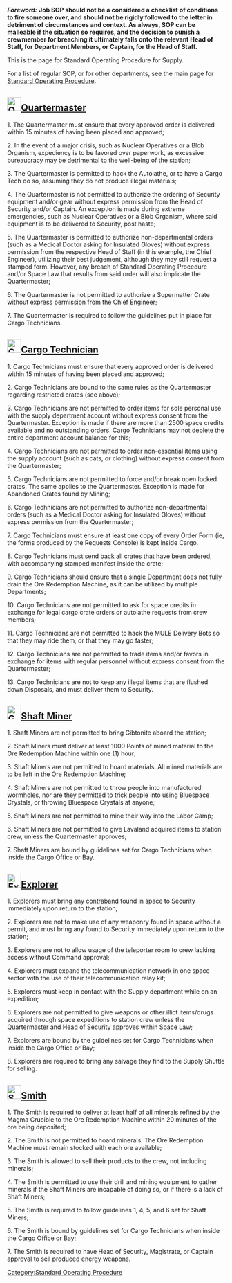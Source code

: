 <!--
=== WARNING ===

Editing this page on the wiki will get overwritten by the next autowiki update from the internal git.
Please edit on there.

=== WARNING ===
-->
'''''Foreword:''''' '''Job SOP should not be a considered a checklist of conditions to fire someone over, and should not be rigidly followed to the letter in detriment of circumstances and context. As always, SOP can be malleable if the situation so requires, and the decision to punish a crewmember for breaching it ultimately falls onto the relevant Head of Staff, for Department Members, or Captain, for the Head of Staff.'''

This is the page for Standard Operating Procedure for Supply.

For a list of regular SOP, or for other departments, see the main page for [[Standard Operating Procedure]].

==[[File:Quartermaster.png|32px]][[Quartermaster]]==

1. The Quartermaster must ensure that every approved order is delivered within 15 minutes of having been placed and approved;
    
2. In the event of a major crisis, such as Nuclear Operatives or a Blob Organism, expediency is to be favored over paperwork, as excessive bureaucracy may be detrimental to the well-being of the station;
    
3. The Quartermaster is permitted to hack the Autolathe, or to have a Cargo Tech do so, assuming they do not produce illegal materials;
    
4. The Quartermaster is not permitted to authorize the ordering of Security equipment and/or gear without express permission from the Head of Security and/or Captain. An exception is made during extreme emergencies, such as Nuclear Operatives or a Blob Organism, where said equipment is to be delivered to Security, post haste; 
    
5. The Quartermaster is permitted to authorize non-departmental orders (such as a Medical Doctor asking for Insulated Gloves) without express permission from the respective Head of Staff (in this example, the Chief Engineer), utilizing their best judgement, although they may still request a stamped form. However, any breach of Standard Operating Procedure and/or Space Law that results from said order will also implicate the Quartermaster;
    
6. The Quartermaster is not permitted to authorize a Supermatter Crate without express permission from the Chief Engineer;

7. The Quartermaster is required to follow the guidelines put in place for Cargo Technicians.

==[[File:Generic_cargo.png|32px]][[Cargo Technician]]==

1. Cargo Technicians must ensure that every approved order is delivered within 15 minutes of having been placed and approved;

2. Cargo Technicians are bound to the same rules as the Quartermaster regarding restricted crates (see above);
    
3. Cargo Technicians are not permitted to order items for sole personal use with the supply department account without express consent from the Quartermaster. Exception is made if there are more than 2500 space credits available and no outstanding orders. Cargo Technicians may not deplete the entire department account balance for this;
    
4. Cargo Technicians are not permitted to order non-essential items using the supply account (such as cats, or clothing) without express consent from the Quartermaster;
    
5. Cargo Technicians are not permitted to force and/or break open locked crates. The same applies to the Quartermaster. Exception is made for Abandoned Crates found by Mining;
    
6. Cargo Technicians are not permitted to authorize non-departmental orders (such as a Medical Doctor asking for Insulated Gloves) without express permission from the Quartermaster;
    
7. Cargo Technicians must ensure at least one copy of every Order Form (ie, the forms produced by the Requests Console) is kept inside Cargo.
    
8. Cargo Technicians must send back all crates that have been ordered, with accompanying stamped manifest inside the crate;
    
9. Cargo Technicians should ensure that a single Department does not fully drain the Ore Redemption Machine, as it can be utilized by multiple Departments;
    
10. Cargo Technicians are not permitted to ask for space credits in exchange for legal cargo crate orders or autolathe requests from crew members;

11. Cargo Technicians are not permitted to hack the MULE Delivery Bots so that they may ride them, or that they may go faster;
    
12. Cargo Technicians are not permitted to trade items and/or favors in exchange for items with regular personnel without express consent from the Quartermaster;

13. Cargo Technicians are not to keep any illegal items that are flushed down Disposals, and must deliver them to Security.

==[[File:Generic_shaft.png|32px]][[Shaft Miner]]==

1. Shaft Miners are not permitted to bring Gibtonite aboard the station;
    
2. Shaft Miners must deliver at least 1000 Points of mined material to the Ore Redemption Machine within one (1) hour;
    
3. Shaft Miners are not permitted to hoard materials. All mined materials are to be left in the Ore Redemption Machine;
    
4. Shaft Miners are not permitted to throw people into manufactured wormholes, nor are they permitted to trick people into using Bluespace Crystals, or throwing Bluespace Crystals at anyone;
    
5. Shaft Miners are not permitted to mine their way into the Labor Camp;

6. Shaft Miners are not permitted to give Lavaland acquired items to station crew, unless the Quartermaster approves;

7. Shaft Miners are bound by guidelines set for Cargo Technicians when inside the Cargo Office or Bay.

==[[File:Explorer.png|32px]][[Explorer]]==

1. Explorers must bring any contraband found in space to Security immediately upon return to the station;

2. Explorers are not to make use of any weaponry found in space without a permit, and must bring any found to Security immediately upon return to the station;

3. Explorers are not to allow usage of the teleporter room to crew lacking access without Command approval;

4. Explorers must expand the telecommunication network in one space sector with the use of their telecommunication relay kit;

5. Explorers must keep in contact with the Supply department while on an expedition;

6. Explorers are not permitted to give weapons or other illict items/drugs acquired through space expeditions to station crew unless the Quartermaster and Head of Security approves within Space Law;

7. Explorers are bound by the guidelines set for Cargo Technicians when inside the Cargo Office or Bay;

8. Explorers are required to bring any salvage they find to the Supply Shuttle for selling.

==[[File:Smith.png|32px]][[Smith]]==

1. The Smith is required to deliver at least half of all minerals refined by the Magma Crucible to the Ore Redemption Machine within 20 minutes of the ore being deposited;

2. The Smith is not permitted to hoard minerals. The Ore Redemption Machine must remain stocked with each ore available;

3. The Smith is allowed to sell their products to the crew, not including minerals;

4. The Smith is permitted to use their drill and mining equipment to gather minerals if the Shaft Miners are incapable of doing so, or if there is a lack of Shaft Miners;

5. The Smith is required to follow guidelines 1, 4, 5, and 6 set for Shaft Miners;

6. The Smith is bound by guidelines set for Cargo Technicians when inside the Cargo Office or Bay;

7. The Smith is required to have Head of Security, Magistrate, or Captain approval to sell produced energy weapons.


{{SOPTable}}
[[Category:Standard Operating Procedure]]
